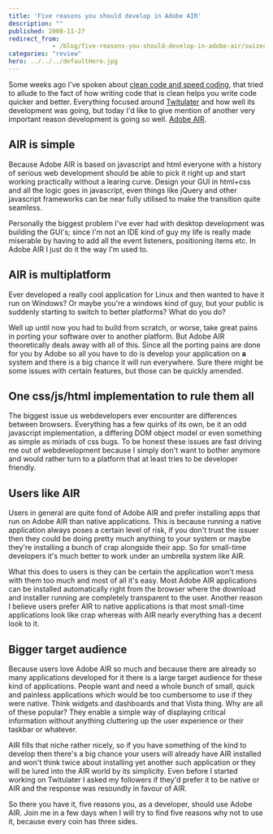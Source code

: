 ```yaml
---
title: 'Five reasons you should develop in Adobe AIR'
description: ""
published: 2008-11-27
redirect_from: 
            - /blog/five-reasons-you-should-develop-in-adobe-air/swizec/36
categories: "review"
hero: ../../../defaultHero.jpg
---
```


Some weeks ago I've spoken about [clean code and speed coding](http://swizec.com/blog/clean-code-and-speed-coding/2/390), that tried to allude to the fact of how writing code that is clean helps you write code quicker and better. Everything focused around [Twitulater](http://twitulater.com) and how well its development was going, but today I'd like to give mention of another very important reason development is going so well. [Adobe AIR](http://en.wikipedia.org/wiki/Adobe_Air).

## AIR is simple

Because Adobe AIR is based on javascript and html everyone with a history of serious web development should be able to pick it right up and start working practically without a learing curve. Design your GUI in html+css and all the logic goes in javascript, even things like jQuery and other javascript frameworks can be near fully utilised to make the transition quite seamless.

Personally the biggest problem I've ever had with desktop development was building the GUI's; since I'm not an IDE kind of guy my life is really made miserable by having to add all the event listeners, positioning items etc. In Adobe AIR I just do it the way I'm used to.

## AIR is multiplatform

Ever developed a really cool application for Linux and then wanted to have it run on Windows? Or maybe you're a windows kind of guy, but your public is suddenly starting to switch to better platforms? What do you do?

Well up until now you had to build from scratch, or worse, take great pains in porting your software over to another platform. But Adobe AIR theoretically deals away with all of this. Since all the porting pains are done for you by Adobe so all you have to do is develop your application on **a** system and there is a big chance it will run everywhere. Sure there might be some issues with certain features, but those can be quickly amended.

## One css/js/html implementation to rule them all

The biggest issue us webdevelopers ever encounter are differences between browsers. Everything has a few quirks of its own, be it an odd javascript implementation, a differing DOM object model or even something as simple as miriads of css bugs. To be honest these issues are fast driving me out of webdevelopment because I simply don't want to bother anymore and would rather turn to a platform that at least tries to be developer friendly.

## Users like AIR

Users in general are quite fond of Adobe AIR and prefer installing apps that run on Adobe AIR than native applications. This is because running a native application always poses a certain level of risk, if you don't trust the issuer then they could be doing pretty much anything to your system or maybe they're installing a bunch of crap alongside their app. So for small-time developers it's much better to work under an umbrella system like AIR.

What this does to users is they can be certain the application won't mess with them too much and most of all it's easy. Most Adobe AIR applications can be installed automatically right from the browser where the download and installer running are completely transparent to the user. Another reason I believe users prefer AIR to native applications is that most small-time applications look like crap whereas with AIR nearly everything has a decent look to it.

## Bigger target audience

Because users love Adobe AIR so much and because there are already so many applications developed for it there is a large target audience for these kind of applications. People want and need a whole bunch of small, quick and painless applications which would be too cumbersome to use if they were native. Think widgets and dashboards and that Vista thing. Why are all of these popular? They enable a simple way of displaying critical information without anything cluttering up the user experience or their taskbar or whatever.

AIR fills that niche rather nicely, so if you have something of the kind to develop then there's a big chance your users will already have AIR installed and won't think twice about installing yet another such application or they will be lured into the AIR world by its simplicity. Even before I started working on Twitulater I asked my followers if they'd prefer it to be native or AIR and the response was resoundly in favour of AIR.

So there you have it, five reasons you, as a developer, should use Adobe AIR. Join me in a few days when I will try to find five reasons why not to use it, because every coin has three sides.
